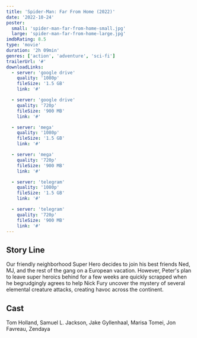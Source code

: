 ```yaml
---
title: 'Spider-Man: Far From Home (2022)'
date: '2022-10-24'
poster:
  small: 'spider-man-far-from-home-small.jpg'
  large: 'spider-man-far-from-home-large.jpg'
imdbRating: 8.5
type: 'movie'
duration: '2h 09min'
genres: ['action', 'adventure', 'sci-fi']
trailerUrl: '#'
downloadLinks:
  - server: 'google drive'
    quality: '1080p'
    fileSize: '1.5 GB'
    link: '#'

  - server: 'google drive'
    quality: '720p'
    fileSize: '900 MB'
    link: '#'

  - server: 'mega'
    quality: '1080p'
    fileSize: '1.5 GB'
    link: '#'

  - server: 'mega'
    quality: '720p'
    fileSize: '900 MB'
    link: '#'

  - server: 'telegram'
    quality: '1080p'
    fileSize: '1.5 GB'
    link: '#'

  - server: 'telegram'
    quality: '720p'
    fileSize: '900 MB'
    link: '#'
---
```


## Story Line

Our friendly neighborhood Super Hero decides to join his best friends Ned, MJ, and the rest of the gang on a European vacation. However, Peter's plan to leave super heroics behind for a few weeks are quickly scrapped when he begrudgingly agrees to help Nick Fury uncover the mystery of several elemental creature attacks, creating havoc across the continent.

## Cast

Tom Holland, Samuel L. Jackson, Jake Gyllenhaal, Marisa Tomei, Jon Favreau, Zendaya
